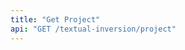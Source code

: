 ```yaml
---
title: "Get Project"
api: "GET /textual-inversion/project"
---
```


<ParamField header="Authorization" type="string" required hidden />
<ParamField header="x-api-key" type="string" required hidden />

### Description

Returns the textual inversion project

### Query Parameters

<ParamField query="project-id" type="string" required>
  The id of the project
</ParamField>

<RequestExample>
```bash cURL
curl -X 'GET' \
  'https://api.mirageml.com/textual-inversion/project?project-id=<PROJECT-ID>' \
  -H 'accept: application/json' \
  -H 'Authorization: <AUTHORIZATION>' \
  -H 'x-api-key: <API_KEY>'
```
</RequestExample>

<ResponseExample>
```json
{
    "node": {
        "id": "047b6913-fd3d-4b0d-8dca-349f786a40a9",
        "init_word": "bridge",
        "created_at": "2022-09-09T00:47:49.09905+00:00",
        "finetune_job_status": "succeeded",
        "textual_inversion_runsCollection": {
            "edges": [
                {
                    "node": {
                        "id": "5d5126e7-734b-4906-a6d1-0875929937d4",
                        "width": "512",
                        "height": "512",
                        "prompt": "a photo of a <bridge>",
                        "status": "failed",
                        "created_at": "2022-09-13T05:00:54.236979+00:00",
                        "init_image": true,
                        "num_images": "9",
                        "guidance_scale": 7.5,
                        "prompt_strength": 0.8,
                        "num_inference_steps": "50"
                    },
                },
                {
                    "node": {
                        "id": "c74ee401-8ffc-426e-b61c-f6f26afeed46",
                        "width": "512",
                        "height": "512",
                        "prompt": "a photo of a <bridge>",
                        "status": "failed",
                        "created_at": "2022-09-13T04:54:16.277883+00:00",
                        "init_image": true,
                        "num_images": "9",
                        "guidance_scale": 7.5,
                        "prompt_strength": 0.8,
                        "num_inference_steps": "50"
                    },
                },
                {
                    "node": {
                        "id": "d3cfa4f0-f1c9-4688-a290-09ce7245092b",
                        "width": "512",
                        "height": "512",
                        "prompt": "a photo of a <bridge>",
                        "status": "succeeded",
                        "created_at": "2022-09-13T16:11:23.17894+00:00",
                        "init_image": true,
                        "num_images": "9",
                        "guidance_scale": 7.5,
                        "prompt_strength": 0.8,
                        "num_inference_steps": "50"
                    },
                },
                {
                    "node": {
                        "id": "e6c6deb9-db57-4f8a-82fa-b0a645cb7d43",
                        "width": "512",
                        "height": "512",
                        "prompt": "a photo of <bridge>",
                        "status": "succeeded",
                        "created_at": "2022-10-05T04:45:46.15195+00:00",
                        "init_image": true,
                        "num_images": "9",
                        "guidance_scale": 7.5,
                        "prompt_strength": 0.8,
                        "num_inference_steps": "50"
                    },
                }
            ],
        }
    },
}
```
</ResponseExample>
